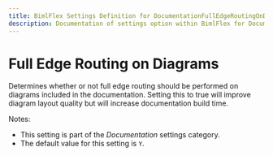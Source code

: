 ```yaml
---
title: BimlFlex Settings Definition for DocumentationFullEdgeRoutingOnDiagrams
description: Documentation of settings option within BimlFlex for DocumentationFullEdgeRoutingOnDiagrams
---
```

<head>
  <meta name="varigenceProduct" content="BimlFlex"></meta>
  <meta name="varigenceArticleType" content="Reference"></meta>
</head>

# Full Edge Routing on Diagrams

Determines whether or not full edge routing should be performed on diagrams included in the documentation. Setting this to true will improve diagram layout quality but will increase documentation build time.

Notes:

* This setting is part of the *Documentation* settings category.
* The default value for this setting is `Y`.
